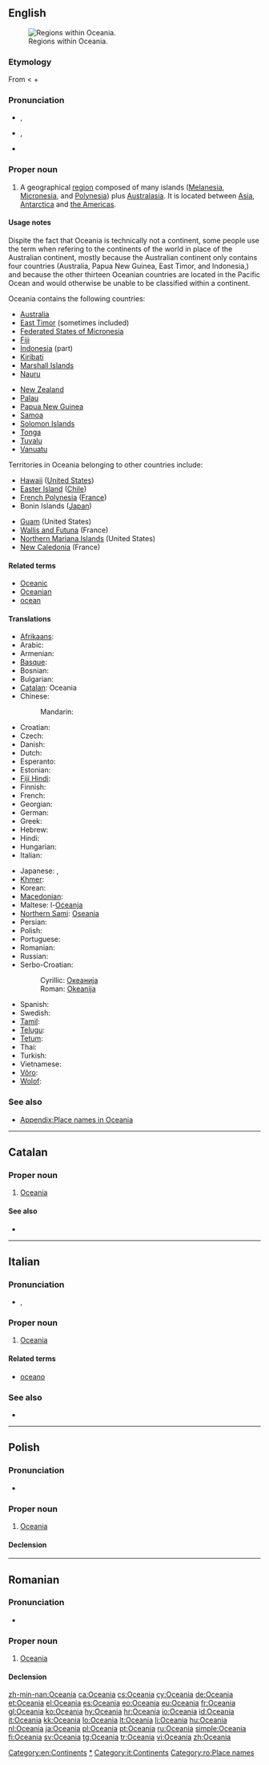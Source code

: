 {{also|Oceânia|Óceánia|Oceanía}}
==English==
{{wikipedia}}
[[File:Oceanias Regions.png|thumb|Regions within Oceania.]]

===Etymology===
From {{term|ocean}} < {{etyl|grc}} {{term|Ὠκεανός|sc=polytonic|tr=Ōkeanos||Oceanus|lang=grc}} + {{term|-ia||realm of}}

===Pronunciation===
* {{a|UK}} {{IPA|/ˌəʊ.ʃiˈɑːn.(iː.)ə/}}, {{SAMPA|/%@U.Si"A:n.(i:.)@/}}
* {{a|US}} {{IPA|/ˌoʊʃiˈæniə/}}, {{SAMPA|/%oUSi{ni@/}}
* {{rhymes|eɪniə}}

===Proper noun===
{{en-proper noun}}

# A geographical [[region]] composed of many islands ([[Melanesia]], [[Micronesia]], and [[Polynesia]]) plus [[Australasia]]. It is located between [[Asia]], [[Antarctica]] and [[the Americas]].

====Usage notes====
Dispite the fact that Oceania is technically not a continent, some people use the term when refering to the continents of the world in place of the Australian continent, mostly because the Australian continent only contains four countries (Australia, Papua New Guinea, East Timor, and Indonesia,) and because the other thirteen Oceanian countries are located in the Pacific Ocean and would otherwise be unable to be classified within a continent.

Oceania contains the following countries:
{{top2}}
* [[Australia]]
* [[East Timor]] (sometimes included)
* [[Federated States of Micronesia]]
* [[Fiji]]
* [[Indonesia]] (part)
* [[Kiribati]]
* [[Marshall Islands]]
* [[Nauru]]
{{mid2}}
* [[New Zealand]]
* [[Palau]]
* [[Papua New Guinea]]
* [[Samoa]]
* [[Solomon Islands]]
* [[Tonga]]
* [[Tuvalu]]
* [[Vanuatu]]
{{bottom}}
Territories in Oceania belonging to other countries include:
{{top2}}
* [[Hawaii]] ([[United States]])
* [[Easter Island]] ([[Chile]])
* [[French Polynesia]] ([[France]])
* Bonin Islands ([[Japan]])
{{mid2}}
* [[Guam]] (United States)
* [[Wallis and Futuna]] (France)
* [[Northern Mariana Islands]] (United States)
* [[New Caledonia]] (France)
{{bottom}}

====Related terms====
* [[Oceanic]]
* [[Oceanian]]
* [[ocean]]

====Translations====
{{trans-top|a geographical region composed of many islands}}
* [[Afrikaans]]: {{t|af|Oseanië|xs=Afrikaans}}
* Arabic: {{t|ar|أوقيانوسيا|f|tr=’ukiyaanusiya}}
* Armenian: {{t|hy|Օվկիանիա|tr=Ovkiania|sc=Armn}}
* [[Basque]]: {{t|eu|Ozeania|xs=Basque}}
* Bosnian: {{t-|bs|Okeanija|f}}
* Bulgarian: {{t-|bg|Океания|f}}
* [[Catalan]]: Oceania {{f}}
* Chinese:
*: Mandarin: {{t|cmn|大洋洲|tr=Dàyángzhōu|sc=Hani}}
* Croatian: {{t+|hr|Oceanija|f|alt=Ocèānija}}
* Czech: {{t-|cs|Oceánie|f}}
* Danish: {{t-|da|Oceanien}}
* Dutch: {{t+|nl|Oceanië|n}}
* Esperanto: {{t-|eo|Oceanio|xs=Esperanto}}
* Estonian: {{t-|et|Okeaania}}
* [[Fiji Hindi]]: {{tø|hif|Oceania}}
* Finnish: {{t+|fi|Oseania}}
* French: {{t+|fr|Océanie|f}}
* Georgian: {{t|ka|ოკეანეთი|tr=okeanet'i|sc=Geor|xs=Georgian}}
* German: {{t+|de|Ozeanien|n}}
* Greek: {{t+|el|Ωκεανία|f|tr=Okeanía}}
* Hebrew: {{t|he|אוקיאניה|f|tr=okiania|sc=Hebr}}
* Hindi: {{t|hi|ओशिआनिया|m|tr=ośi'āniyā|sc=Deva}}
* Hungarian: {{t+|hu|Óceánia}}
* Italian: {{t+|it|Oceania|f}}
{{trans-mid}}
* Japanese: {{t-|ja|オセアニア|tr=Oseania}}, {{t-|ja|大洋州|tr=たいようしゅう, Taiyōshū}}
* [[Khmer]]: {{t|km|ពួកកោះក្នុងសមុទ្រប៉ាស៊ីភិច|tr=puək kɑh knong samot paasiipʰic|sc=Khmr}}
* Korean: {{t|ko|오세아니아|tr=Oseania|sc=Kore}}
* [[Macedonian]]: {{t-|mk|Океанија|f|tr=Okeánija}}
* Maltese: l-[[Oċeanja]]
* [[Northern Sami]]: [[Oseania]]
* Persian: {{t|fa|اقیانوسیه|tr=oqyânusiye|sc=fa-Arab}}
* Polish: {{t+|pl|Oceania|f}}
* Portuguese: {{t+|pt|Oceania|f}}
* Romanian: {{t|ro|Oceania}}
* Russian: {{t+|ru|Океания|f|tr=Okeánija}}
* Serbo-Croatian:
*: Cyrillic: [[Океанија]] {{f}}
*: Roman: [[Okeanija]] {{f}}
* Spanish: {{t+|es|Oceanía|f}}
* Swedish: {{t+|sv|Oceanien}}
* [[Tamil]]: {{t|ta|ஓசியானியா|xs=Tamil}}
* [[Telugu]]: {{t|te|ఓషియానియా}}
* [[Tetum]]: {{tø|tet|Oseánia}}
* Thai: {{t|th|โอเชียเนีย|sc=Thai}}
* Turkish: {{t+|tr|Okyanusya}}
* Vietnamese: {{t|vi|Châu Đại Dương|xs=Vietnamese}}
* [[Võro]]: {{tø|vro|Okõaania}}
* [[Wolof]]: {{t|wo|Oseyaani}}
{{trans-bottom}}

===See also===
* [[Appendix:Place names in Oceania]]

[[Category:en:Continents]]
[[Category:en:Oceania|*]]

----

==Catalan==

===Proper noun===
{{ca-prop|f}}

# [[#English|Oceania]]

====See also====
* {{list|ca|continents}}

----

==Italian==

===Pronunciation===
* {{IPA|/otʃeˈanja/|lang=it}}, {{SAMPA|/otSe"anja/}}

===Proper noun===
{{it-proper noun|g=f}}

# [[#English|Oceania]]

====Related terms====
* [[oceano]]

===See also===
* {{list|it|continents}}

[[Category:it:Continents]]

----

==Polish==

===Pronunciation===
* {{IPA|/ɔt͡s̪ɛˈaɲja/|lang=pl}}

===Proper noun===
{{head|pl|proper noun|g=f}}

# [[#English|Oceania]]

====Declension====
{{pl-decl-noun-sing
|Oceania
|Oceanii
|Oceanii
|Oceanię
|Oceanią
|Oceanii
|Oceanio
}}

----

==Romanian==

===Pronunciation===
* {{IPA|[o.tʃe̯a.ni.a]|lang=ro}}

===Proper noun===
{{head|ro|proper noun|g=f}}

# [[#English|Oceania]]

====Declension====
{{ro-country|gend=f|Oceaniei}}

[[Category:ro:Place names]]

[[zh-min-nan:Oceania]]
[[ca:Oceania]]
[[cs:Oceania]]
[[cy:Oceania]]
[[de:Oceania]]
[[et:Oceania]]
[[el:Oceania]]
[[es:Oceania]]
[[eo:Oceania]]
[[eu:Oceania]]
[[fr:Oceania]]
[[gl:Oceania]]
[[ko:Oceania]]
[[hy:Oceania]]
[[hr:Oceania]]
[[io:Oceania]]
[[id:Oceania]]
[[it:Oceania]]
[[kk:Oceania]]
[[lo:Oceania]]
[[lt:Oceania]]
[[li:Oceania]]
[[hu:Oceania]]
[[nl:Oceania]]
[[ja:Oceania]]
[[pl:Oceania]]
[[pt:Oceania]]
[[ru:Oceania]]
[[simple:Oceania]]
[[fi:Oceania]]
[[sv:Oceania]]
[[tg:Oceania]]
[[tr:Oceania]]
[[vi:Oceania]]
[[zh:Oceania]]